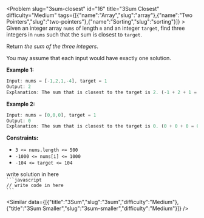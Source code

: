 
<Problem slug="3sum-closest" id="16" title="3Sum Closest" difficulty="Medium" tags={[{"name":"Array","slug":"array"},{"name":"Two Pointers","slug":"two-pointers"},{"name":"Sorting","slug":"sorting"}]} >
    Given an integer array `nums` of length `n` and an integer `target`, find three integers in `nums` such that the sum is closest to `target`.

Return _the sum of the three integers_.

You may assume that each input would have exactly one solution.

**Example 1:**

```javascript 
Input: nums = [-1,2,1,-4], target = 1
Output: 2
Explanation: The sum that is closest to the target is 2. (-1 + 2 + 1 = 2).
```

**Example 2:**

```javascript 
Input: nums = [0,0,0], target = 1
Output: 0
Explanation: The sum that is closest to the target is 0. (0 + 0 + 0 = 0).
```

**Constraints:**

*   `3 <= nums.length <= 500`
*   `-1000 <= nums[i] <= 1000`
*   `-104 <= target <= 104`
</Problem >

<Solution>
write solution in here
</Solution>

<Code>
```javascript
// write code in here
```
</Code>

<Similar data={[{"title":"3Sum","slug":"3sum","difficulty":"Medium"},{"title":"3Sum Smaller","slug":"3sum-smaller","difficulty":"Medium"}]} />
